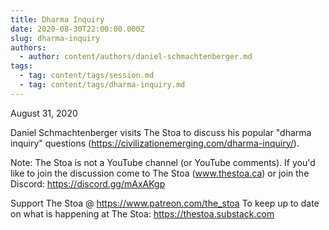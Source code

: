 ```yaml
---
title: Dharma Inquiry
date: 2020-08-30T22:00:00.000Z
slug: dharma-inquiry
authors:
  - author: content/authors/daniel-schmachtenberger.md
tags:
  - tag: content/tags/session.md
  - tag: content/tags/dharma-inquiry.md
---
```


August 31, 2020

Daniel Schmachtenberger visits The Stoa to discuss his popular "dharma inquiry" questions (https://civilizationemerging.com/dharma-inquiry/). 

Note: The Stoa is not a YouTube channel (or YouTube comments). If you'd like to join the discussion come to The Stoa (www.thestoa.ca) or join the Discord: https://discord.gg/mAxAKgp

Support The Stoa @ https://www.patreon.com/the_stoa
To keep up to date on what is happening at The Stoa: https://thestoa.substack.com
